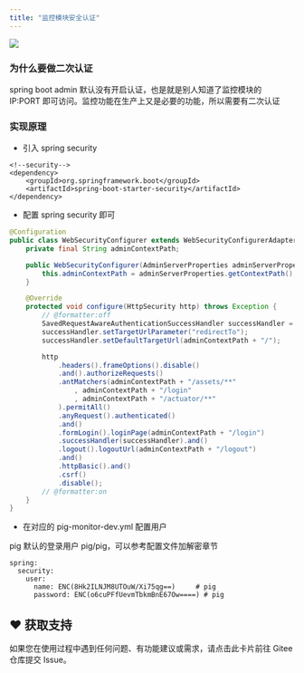 ```yaml
---
title: "监控模块安全认证"
---
```


![](/images/1599314884511-fd7a33c0-578a-4cac-a281-fa5f2bd0fe42.png)

### 为什么要做二次认证

spring boot admin 默认没有开启认证，也是就是别人知道了监控模块的 IP:PORT 即可访问。监控功能在生产上又是必要的功能，所以需要有二次认证

### 实现原理

+ 引入 spring security

```plain
<!--security-->
<dependency>
	<groupId>org.springframework.boot</groupId>
	<artifactId>spring-boot-starter-security</artifactId>
</dependency>
```

+ 配置 spring security 即可

```java
@Configuration
public class WebSecurityConfigurer extends WebSecurityConfigurerAdapter {
	private final String adminContextPath;

	public WebSecurityConfigurer(AdminServerProperties adminServerProperties) {
		this.adminContextPath = adminServerProperties.getContextPath();
	}

	@Override
	protected void configure(HttpSecurity http) throws Exception {
		// @formatter:off
		SavedRequestAwareAuthenticationSuccessHandler successHandler = new SavedRequestAwareAuthenticationSuccessHandler();
		successHandler.setTargetUrlParameter("redirectTo");
		successHandler.setDefaultTargetUrl(adminContextPath + "/");

		http
			.headers().frameOptions().disable()
			.and().authorizeRequests()
			.antMatchers(adminContextPath + "/assets/**"
				, adminContextPath + "/login"
				, adminContextPath + "/actuator/**"
			).permitAll()
			.anyRequest().authenticated()
			.and()
			.formLogin().loginPage(adminContextPath + "/login")
			.successHandler(successHandler).and()
			.logout().logoutUrl(adminContextPath + "/logout")
			.and()
			.httpBasic().and()
			.csrf()
			.disable();
		// @formatter:on
	}
}
```

+ 在对应的 pig-monitor-dev.yml 配置用户

pig 默认的登录用户 pig/pig，可以参考配置文件加解密章节

```plain
spring:
  security:
    user:
      name: ENC(8Hk2ILNJM8UTOuW/Xi75qg==)     # pig
      password: ENC(o6cuPFfUevmTbkmBnE67Ow====) # pig
```

## ♥️ 获取支持
<Card title="遇到问题？" horizontal icon="link" href="https://gitee.com/log4j/pig/issues">
  如果您在使用过程中遇到任何问题、有功能建议或需求，请点击此卡片前往 Gitee 仓库提交 Issue。
</Card>

